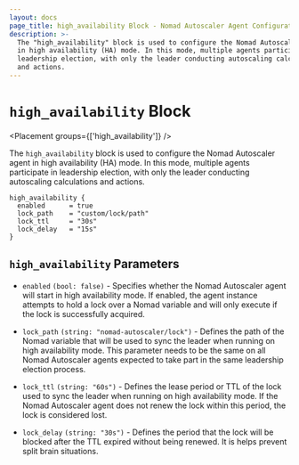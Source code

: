 ```yaml
---
layout: docs
page_title: high_availability Block - Nomad Autoscaler Agent Configuration
description: >-
  The "high_availability" block is used to configure the Nomad Autoscaler agent
  in high availability (HA) mode. In this mode, multiple agents participate in
  leadership election, with only the leader conducting autoscaling calculations
  and actions.
---
```


# `high_availability` Block

<Placement groups={['high_availability']} />

The `high_availability` block is used to configure the Nomad Autoscaler agent
in high availability (HA) mode. In this mode, multiple agents participate in
leadership election, with only the leader conducting autoscaling calculations
and actions.

```hcl
high_availability {
  enabled      = true
  lock_path    = "custom/lock/path"
  lock_ttl     = "30s"
  lock_delay   = "15s"
}
```

## `high_availability` Parameters

- `enabled` `(bool: false)` - Specifies whether the Nomad Autoscaler agent will
  start in high availability mode. If enabled, the agent instance attempts to
  hold a lock over a Nomad variable and will only execute if the lock is
  successfully acquired.

- `lock_path` `(string: "nomad-autoscaler/lock")` - Defines the path of the Nomad
  variable that will be used to sync the leader when running on high
  availability mode. This parameter needs to be the same on all Nomad Autoscaler
  agents expected to take part in the same leadership election process.

- `lock_ttl` `(string: "60s")` - Defines the lease period or TTL of the lock used
  to sync the leader when running on high availability mode. If the Nomad Autoscaler
  agent does not renew the lock within this period, the lock is considered lost.

- `lock_delay` `(string: "30s")` - Defines the period that the lock will be blocked
  after the TTL expired without being renewed. It is helps prevent split brain
  situations.

